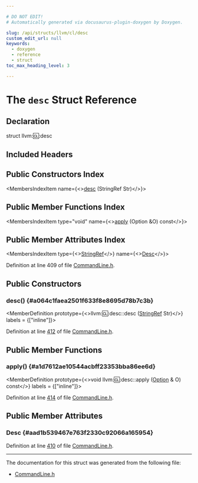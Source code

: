 ```yaml
---

# DO NOT EDIT!
# Automatically generated via docusaurus-plugin-doxygen by Doxygen.

slug: /api/structs/llvm/cl/desc
custom_edit_url: null
keywords:
  - doxygen
  - reference
  - struct
toc_max_heading_level: 3

---
```





# The `desc` Struct Reference

<DoxygenPage pluginConfig={pluginConfig}>



## Declaration

<CodeBlock>struct llvm::cl::desc</CodeBlock>

## Included Headers

<IncludesList>
<IncludesListItem
  filePath="llvm/Support/CommandLine.h"
  permalink="/docs/api/files/include/include/llvm/include/llvm/support/commandline-h"
  isLocal="true" />
</IncludesList>

## Public Constructors Index

<MembersIndex>

<MembersIndexItem
  name={<><a href="#a064c1faea2501f633f8e8695d78b7c3b">desc</a> (StringRef Str)</>}>
</MembersIndexItem>

</MembersIndex>

## Public Member Functions Index

<MembersIndex>

<MembersIndexItem
  type="void"
  name={<><a href="#a1d7612ae10544acbff23353bba86ee6d">apply</a> (Option &amp;O) const</>}>
</MembersIndexItem>

</MembersIndex>

## Public Member Attributes Index

<MembersIndex>

<MembersIndexItem
  type={<><a href="/docs/api/classes/llvm/stringref">StringRef</a></>}
  name={<><a href="#aad1b539467e763f2330c92066a165954">Desc</a></>}>
</MembersIndexItem>

</MembersIndex>


Definition at line 409 of file <a href="/docs/api/files/include/include/llvm/include/llvm/support/commandline-h">CommandLine.h</a>.

<SectionDefinition>

## Public Constructors

### desc() {#a064c1faea2501f633f8e8695d78b7c3b}

<MemberDefinition
  prototype={<>llvm::cl::desc::desc (<a href="/docs/api/classes/llvm/stringref">StringRef</a> Str)</>}
  labels = {["inline"]}>

Definition at line <a href="/docs/api/files/include/include/llvm/include/llvm/support/commandline-h/#l00412">412</a> of file <a href="/docs/api/files/include/include/llvm/include/llvm/support/commandline-h">CommandLine.h</a>.
</MemberDefinition>

</SectionDefinition>

<SectionDefinition>

## Public Member Functions

### apply() {#a1d7612ae10544acbff23353bba86ee6d}

<MemberDefinition
  prototype={<>void llvm::cl::desc::apply (<a href="/docs/api/classes/llvm/cl/option">Option</a> &amp; O) const</>}
  labels = {["inline"]}>

Definition at line <a href="/docs/api/files/include/include/llvm/include/llvm/support/commandline-h/#l00414">414</a> of file <a href="/docs/api/files/include/include/llvm/include/llvm/support/commandline-h">CommandLine.h</a>.
</MemberDefinition>

</SectionDefinition>

<SectionDefinition>

## Public Member Attributes

### Desc {#aad1b539467e763f2330c92066a165954}

<MemberDefinition
  prototype="StringRef llvm::cl::desc::Desc">

Definition at line <a href="/docs/api/files/include/include/llvm/include/llvm/support/commandline-h/#l00410">410</a> of file <a href="/docs/api/files/include/include/llvm/include/llvm/support/commandline-h">CommandLine.h</a>.
</MemberDefinition>

</SectionDefinition>

<hr/>

The documentation for this struct was generated from the following file:

<ul>
<li><a href="/docs/api/files/include/include/llvm/include/llvm/support/commandline-h">CommandLine.h</a></li>
</ul>

</DoxygenPage>

